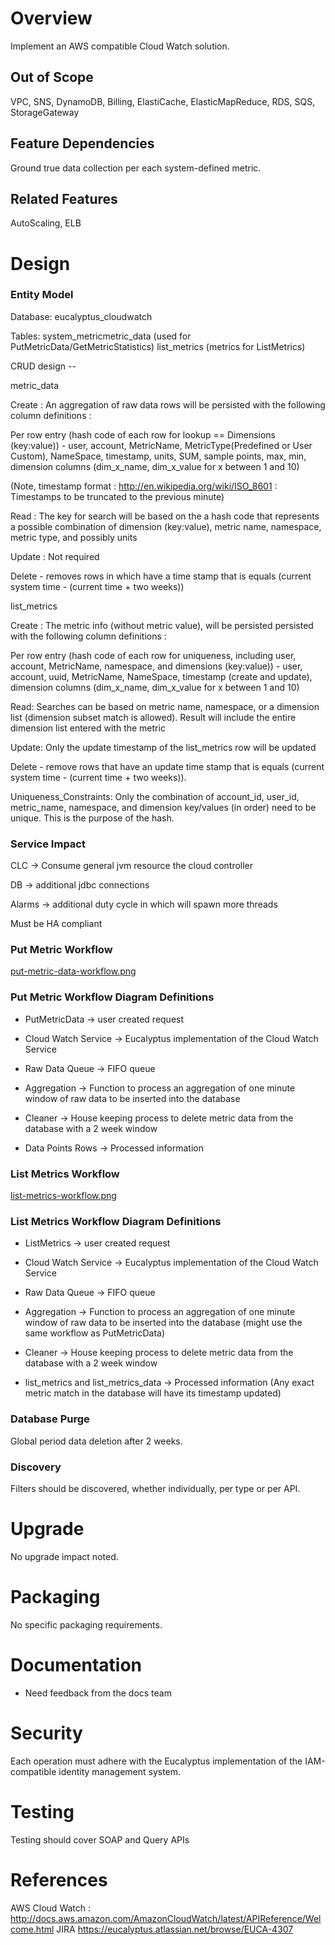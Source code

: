 = Overview =

Implement an AWS compatible Cloud Watch solution.

== Out of Scope ==

VPC, SNS, DynamoDB, Billing, ElastiCache, ElasticMapReduce, RDS, SQS, StorageGateway

== Feature Dependencies ==

Ground true data collection per each system-defined metric.

== Related Features ==

AutoScaling, ELB

= Design =

=== Entity Model ===

Database: eucalyptus_cloudwatch 

Tables: 
system_metricmetric_data (used for PutMetricData/GetMetricStatistics)
list_metrics (metrics for ListMetrics)

CRUD design -- 

metric_data

Create : An aggregation of raw data rows will be persisted with the following column definitions :

Per row entry (hash code of each row for lookup == Dimensions (key:value)) - user, account, MetricName, MetricType(Predefined or User Custom), NameSpace, timestamp, units, SUM, sample points, max, min, dimension columns (dim_x_name, dim_x_value for x between 1 and 10)

(Note, timestamp format :  http://en.wikipedia.org/wiki/ISO_8601 : Timestamps to be truncated to the previous minute)

Read : The key for search will be based on the a hash code that represents a possible combination of dimension (key:value), metric name, namespace, metric type, and possibly units

Update : Not required

Delete - removes rows in which have a time stamp that is equals (current system time - (current time + two weeks))

list_metrics

Create : The metric info (without metric value), will be persisted persisted with the following column definitions :

Per row entry (hash code of each row for uniqueness, including user, account, MetricName, namespace, and dimensions (key:value)) - user, account, uuid, MetricName, NameSpace, timestamp (create and update), dimension columns (dim_x_name, dim_x_value for x between 1 and 10)

Read: Searches can be based on metric name, namespace, or a dimension list (dimension subset match is allowed).  
Result will include the entire dimension list entered with the metric

Update: Only the update timestamp of the list_metrics row will be updated

Delete - remove rows that have an update time stamp that is equals (current system time - (current time + two weeks)).

Uniqueness_Constraints: Only the combination of account_id, user_id, metric_name, namespace, and dimension key/values (in order) need to be unique.  This is the purpose of the hash.

=== Service Impact ===

CLC -> Consume general jvm resource the cloud controller

DB -> additional jdbc connections 

Alarms -> additional duty cycle in which will spawn more threads

Must be HA compliant 

=== Put Metric Workflow ===

[[put-metric-data-workflow.png]] 

=== Put Metric Workflow Diagram Definitions === 

* PutMetricData -> user created request 

* Cloud Watch Service -> Eucalyptus implementation of the Cloud Watch Service

* Raw Data Queue -> FIFO queue

* Aggregation -> Function to process an aggregation of one minute window of raw data to be inserted into the database

* Cleaner -> House keeping process to delete metric data from the database with a 2 week window  

* Data Points Rows -> Processed information

=== List Metrics Workflow ===

[[list-metrics-workflow.png]] 

=== List Metrics Workflow Diagram Definitions === 

* ListMetrics -> user created request 

* Cloud Watch Service -> Eucalyptus implementation of the Cloud Watch Service

* Raw Data Queue -> FIFO queue

* Aggregation -> Function to process an aggregation of one minute window of raw data to be inserted into the database (might use the same workflow as PutMetricData)

* Cleaner -> House keeping process to delete metric data from the database with a 2 week window  

* list_metrics and list_metrics_data -> Processed information (Any exact metric match in the database will have its timestamp updated)

=== Database Purge ===

Global period data deletion after 2 weeks.

=== Discovery ===
Filters should be discovered, whether individually, per type or per API.

= Upgrade =
No upgrade impact noted.

= Packaging =
No specific packaging requirements.

= Documentation =
*Need feedback from the docs team

= Security =
Each operation must adhere with the Eucalyptus implementation of the IAM-compatible identity management system.

= Testing =
Testing should cover SOAP and Query APIs 

= References =
AWS Cloud Watch : http://docs.aws.amazon.com/AmazonCloudWatch/latest/APIReference/Welcome.html
JIRA https://eucalyptus.atlassian.net/browse/EUCA-4307

